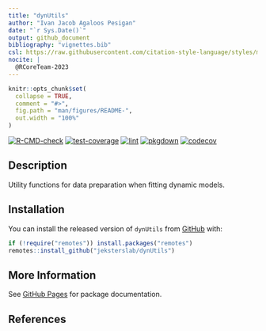 ```yaml
---
title: "dynUtils"
author: "Ivan Jacob Agaloos Pesigan"
date: "`r Sys.Date()`"
output: github_document
bibliography: "vignettes.bib"
csl: https://raw.githubusercontent.com/citation-style-language/styles/master/apa.csl
nocite: |
  @RCoreTeam-2023
---
```


<!-- README.md is generated from .setup/readme/README.Rmd. Please edit that file -->

```r
knitr::opts_chunk$set(
  collapse = TRUE,
  comment = "#>",
  fig.path = "man/figures/README-",
  out.width = "100%"
)
```

<!-- badges: start -->
[![R-CMD-check](https://github.com/jeksterslab/dynUtils/workflows/R-CMD-check/badge.svg)](https://github.com/jeksterslab/dynUtils/actions)
[![test-coverage](https://github.com/jeksterslab/dynUtils/actions/workflows/test-coverage.yml/badge.svg)](https://github.com/jeksterslab/dynUtils/actions/workflows/test-coverage.yml)
[![lint](https://github.com/jeksterslab/dynUtils/actions/workflows/lint.yml/badge.svg)](https://github.com/jeksterslab/dynUtils/actions/workflows/lint.yml)
[![pkgdown](https://github.com/jeksterslab/dynUtils/actions/workflows/pkgdown-gh-pages.yml/badge.svg)](https://github.com/jeksterslab/dynUtils/actions/workflows/pkgdown-gh-pages.yml)
[![codecov](https://codecov.io/gh/jeksterslab/dynUtils/branch/main/graph/badge.svg)](https://codecov.io/gh/jeksterslab/dynUtils)
<!-- badges: end -->

## Description

Utility functions for data preparation when fitting dynamic models.

## Installation

You can install the released version of
`dynUtils`
from
[GitHub](https://github.com/jeksterslab/dynUtils) with:

```r
if (!require("remotes")) install.packages("remotes")
remotes::install_github("jeksterslab/dynUtils")
```

## More Information

See
[GitHub Pages](https://jeksterslab.github.io/dynUtils)
for package documentation.

## References
